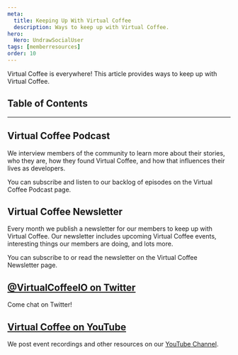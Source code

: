 ```yaml
---
meta:
  title: Keeping Up With Virtual Coffee
  description: Ways to keep up with Virtual Coffee.
hero:
  Hero: UndrawSocialUser
tags: [memberresources]
order: 10
---
```



<TextContainer background="light" showBackToTopLink={false}>

<LeadText>

Virtual Coffee is everywhere! This article provides ways to keep up with Virtual Coffee.

</LeadText>

</TextContainer>

## Table of Contents

<TextContainer>

---

## <Link to="/podcast">Virtual Coffee Podcast</Link>

We interview members of the community to learn more about their stories, who they are, how they found Virtual Coffee, and how that influences their lives as developers.

You can subscribe and listen to our backlog of episodes on the <Link to="/podcast">Virtual Coffee Podcast page</Link>.

## <Link to="/newsletter">Virtual Coffee Newsletter</Link>

Every month we publish a newsletter for our members to keep up with Virtual Coffee. Our newsletter includes upcoming Virtual Coffee events, interesting things our members are doing, and lots more.

You can subscribe to or read the newsletter on the <Link to="/newsletter">Virtual Coffee Newsletter page</Link>.

## [@VirtualCoffeeIO on Twitter](https://twitter.com/VirtualCoffeeIO)

Come chat on Twitter!

## [Virtual Coffee on YouTube](https://www.youtube.com/channel/UCc0579aGEy7jTAgRglR4J0g)

We post event recordings and other resources on our [YouTube Channel](https://www.youtube.com/channel/UCc0579aGEy7jTAgRglR4J0g).

</TextContainer>

